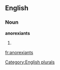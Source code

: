 
==English==

===Noun===
'''anorexiants'''

# {{plural of|[[anorexiant]]}}

[[Category:English plurals]]

[[fr:anorexiants]]